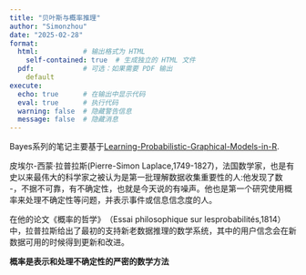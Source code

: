 ```yaml
---
title: "贝叶斯与概率推理"
author: "Simonzhou"
date: "2025-02-28"
format: 
  html:           # 输出格式为 HTML
    self-contained: true  # 生成独立的 HTML 文件
  pdf:            # 可选：如果需要 PDF 输出
    default
execute:
  echo: true      # 在输出中显示代码
  eval: true      # 执行代码
  warning: false  # 隐藏警告信息
  message: false  # 隐藏消息
---
```


Bayes系列的笔记主要基于[Learning-Probabilistic-Graphical-Models-in-R](https://github.com/PacktPublishing/Learning-Probabilistic-Graphical-Models-in-R).

皮埃尔-西蒙·拉普拉斯(Pierre-Simon Laplace,1749-1827)，法国数学家，也是有史以来最伟大的科学家之被认为是第一批理解数据收集重要性的人:他发现了数 -，不据不可靠，有不确定性，也就是今天说的有噪声。他也是第一个研究使用概率来处理不确定性等问题，并表示事件或信息信念度的人。

在他的论文《概率的哲学》​（Essai philosophique sur lesprobabilités,1814）中，拉普拉斯给出了最初的支持新老数据推理的数学系统，其中的用户信念会在新数据可用的时候得到更新和改进。

**概率是表示和处理不确定性的严密的数学方法**